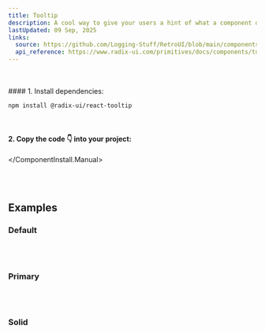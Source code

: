 ```yaml
---
title: Tooltip
description: A cool way to give your users a hint of what a component does...😉
lastUpdated: 09 Sep, 2025
links:
  source: https://github.com/Logging-Stuff/RetroUI/blob/main/components/retroui/Tooltip.tsx
  api_reference: https://www.radix-ui.com/primitives/docs/components/tooltip#api-reference
---
```


<ComponentShowcase name="tooltip-style-default" />
<br />
<br />

<ComponentInstall>
  <ComponentInstall.Cli npmCommand="npx shadcn@latest add @retroui/tooltip" />
  <ComponentInstall.Manual>
#### 1. Install dependencies:

```sh
npm install @radix-ui/react-tooltip
```

<br />

#### 2. Copy the code 👇 into your project:

<ComponentSource name="tooltip" />

  </ComponentInstall.Manual>
</ComponentInstall>

<br />
<br />

## Examples

### Default

<ComponentShowcase name="tooltip-style-default" />
<br />
<br />

### Primary

<ComponentShowcase name="tooltip-style-primary" />
<br />
<br />

### Solid

<ComponentShowcase name="tooltip-style-solid" />
